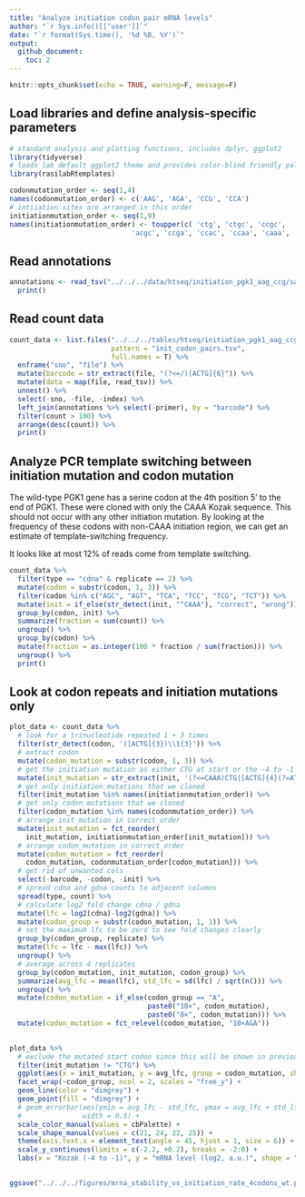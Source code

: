 ```yaml
---
title: "Analyze initiation codon pair mRNA levels"
author: "`r Sys.info()[['user']]`"
date: "`r format(Sys.time(), '%d %B, %Y')`"
output: 
  github_document:
    toc: 2
---
```


```r
knitr::opts_chunk$set(echo = TRUE, warning=F, message=F)
```


## Load libraries and define analysis-specific parameters
```r
# standard analysis and plotting functions, includes dplyr, ggplot2 
library(tidyverse)
# loads lab default ggplot2 theme and provides color-blind friendly palette
library(rasilabRtemplates)

codonmutation_order <- seq(1,4)
names(codonmutation_order) <- c('AAG', 'AGA', 'CCG', 'CCA')
# intiiation sites are arranged in this order
initiationmutation_order <- seq(1,9)
names(initiationmutation_order) <- toupper(c( 'ctg', 'ctgc', 'ccgc', 
                              'acgc', 'ccga', 'ccac', 'ccaa', 'caaa', 'aaaa'))
```

## Read annotations
```r
annotations <- read_tsv("../../../data/htseq/initiation_pgk1_aag_ccg/sampleannotations.tsv") %>% 
  print()
```

## Read count data
```r
count_data <- list.files("../../../tables/htseq/initiation_pgk1_aag_ccg/", 
                         pattern = "init_codon_pairs.tsv",
                         full.names = T) %>% 
  enframe("sno", "file") %>% 
  mutate(barcode = str_extract(file, "(?<=/)[ACTG]{6}")) %>% 
  mutate(data = map(file, read_tsv)) %>% 
  unnest() %>% 
  select(-sno, -file, -index) %>% 
  left_join(annotations %>% select(-primer), by = "barcode") %>% 
  filter(count > 100) %>% 
  arrange(desc(count)) %>% 
  print()
```

## Analyze PCR template switching between initiation mutation and codon mutation 

The wild-type PGK1 gene has a serine codon at the 4th position 5' to the end
of PGK1. 
These were cloned with only the CAAA Kozak sequence. 
This should not occur with any other initiation mutation.
By looking at the frequency of these codons with non-CAAA initiation region,
we can get an estimate of template-switching frequency.

It looks like at most 12% of reads come from template switching.
```r
count_data %>% 
  filter(type == "cdna" & replicate == 2) %>% 
  mutate(codon = substr(codon, 1, 3)) %>% 
  filter(codon %in% c("AGC", "AGT", "TCA", "TCC", "TCG", "TCT")) %>% 
  mutate(init = if_else(str_detect(init, "^CAAA"), "correct", "wrong")) %>% 
  group_by(codon, init) %>% 
  summarize(fraction = sum(count)) %>% 
  ungroup() %>% 
  group_by(codon) %>% 
  mutate(fraction = as.integer(100 * fraction / sum(fraction))) %>% 
  ungroup() %>% 
  print()
```

## Look at codon repeats and initiation mutations only
```r
plot_data <- count_data %>% 
  # look for a trinucleotide repeated 1 + 3 times
  filter(str_detect(codon, '([ACTG]{3})\\1{3}')) %>% 
  # extract codon
  mutate(codon_mutation = substr(codon, 1, 3)) %>% 
  # get the initiation mutation as either CTG at start or the -4 to -1 preceding ATG
  mutate(init_mutation = str_extract(init, '(?<=CAAA)CTG|[ACTG]{4}(?=ATG)')) %>% 
  # get only initiation mutations that we cloned 
  filter(init_mutation %in% names(initiationmutation_order)) %>% 
  # get only codon mutations that we cloned 
  filter(codon_mutation %in% names(codonmutation_order)) %>% 
  # arrange init_mutation in correct_order
  mutate(init_mutation = fct_reorder(
    init_mutation, initiationmutation_order[init_mutation])) %>% 
  # arrange codon_mutation in correct_order
  mutate(codon_mutation = fct_reorder(
    codon_mutation, codonmutation_order[codon_mutation])) %>% 
  # get rid of unwanted cols
  select(-barcode, -codon, -init) %>% 
  # spread cdna and gdna counts to adjacent columns
  spread(type, count) %>% 
  # calculate log2 fold change cdna / gdna
  mutate(lfc = log2(cdna)-log2(gdna)) %>% 
  mutate(codon_group = substr(codon_mutation, 1, 1)) %>% 
  # set the maximum lfc to be zero to see fold changes clearly
  group_by(codon_group, replicate) %>% 
  mutate(lfc = lfc - max(lfc)) %>% 
  ungroup() %>% 
  # average across 4 replicates
  group_by(codon_mutation, init_mutation, codon_group) %>% 
  summarize(avg_lfc = mean(lfc), std_lfc = sd(lfc) / sqrt(n())) %>% 
  ungroup() %>% 
  mutate(codon_mutation = if_else(codon_group == "A", 
                                  paste0("10×", codon_mutation),
                                  paste0("8×", codon_mutation))) %>% 
  mutate(codon_mutation = fct_relevel(codon_mutation, "10×AGA"))
                                  

plot_data %>% 
  # exclude the mutated start codon since this will be shown in previous panel
  filter(init_mutation != "CTG") %>% 
  ggplot(aes(x = init_mutation, y = avg_lfc, group = codon_mutation, shape = codon_mutation)) +
  facet_wrap(~codon_group, ncol = 2, scales = "free_y") +
  geom_line(color = "dimgrey") +
  geom_point(fill = "dimgrey") +
  # geom_errorbar(aes(ymin = avg_lfc - std_lfc, ymax = avg_lfc + std_lfc),
  #               width = 0.5) +
  scale_color_manual(values = cbPalette) +
  scale_shape_manual(values = c(21, 24, 22, 25)) +
  theme(axis.text.x = element_text(angle = 45, hjust = 1, size = 6)) +
  scale_y_continuous(limits = c(-2.2, +0.2), breaks = -2:0) +
  labs(x = "Kozak (-4 to -1)", y = "mRNA level (log2, a.u.)", shape = "")
  

ggsave("../../../figures/mrna_stability_vs_initiation_rate_4codons_wt.pdf")
```